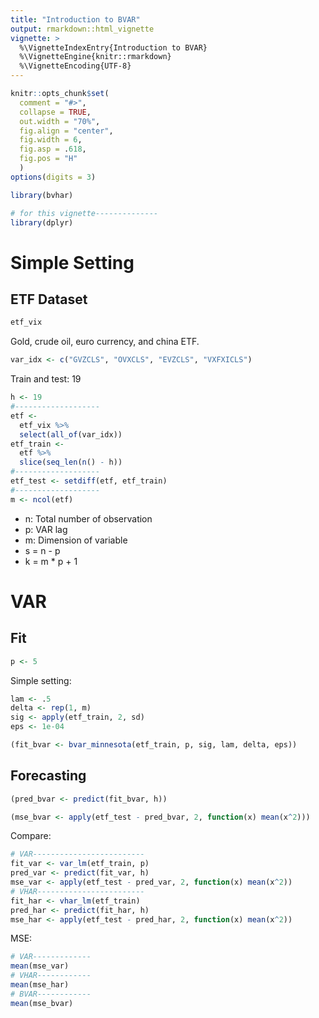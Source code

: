 ```yaml
---
title: "Introduction to BVAR"
output: rmarkdown::html_vignette
vignette: >
  %\VignetteIndexEntry{Introduction to BVAR}
  %\VignetteEngine{knitr::rmarkdown}
  %\VignetteEncoding{UTF-8}
---
```


```r
knitr::opts_chunk$set(
  comment = "#>",
  collapse = TRUE,
  out.width = "70%",
  fig.align = "center",
  fig.width = 6,
  fig.asp = .618,
  fig.pos = "H"
  )
options(digits = 3)
```

```r
library(bvhar)
```

```r
# for this vignette--------------
library(dplyr)
```

# Simple Setting

## ETF Dataset

```r
etf_vix
```

Gold, crude oil, euro currency, and china ETF.

```r
var_idx <- c("GVZCLS", "OVXCLS", "EVZCLS", "VXFXICLS")
```

Train and test: 19

```r
h <- 19
#-------------------
etf <- 
  etf_vix %>% 
  select(all_of(var_idx))
etf_train <- 
  etf %>% 
  slice(seq_len(n() - h))
#-------------------
etf_test <- setdiff(etf, etf_train)
#-------------------
m <- ncol(etf)
```

- n: Total number of observation
- p: VAR lag
- m: Dimension of variable
- s = n - p
- k = m * p + 1

# VAR

## Fit

```r
p <- 5
```

Simple setting:

```r
lam <- .5
delta <- rep(1, m)
sig <- apply(etf_train, 2, sd)
eps <- 1e-04
```

```r
(fit_bvar <- bvar_minnesota(etf_train, p, sig, lam, delta, eps))
```

## Forecasting

```r
(pred_bvar <- predict(fit_bvar, h))
```

```r
(mse_bvar <- apply(etf_test - pred_bvar, 2, function(x) mean(x^2)))
```

Compare:

```r
# VAR-------------------------
fit_var <- var_lm(etf_train, p)
pred_var <- predict(fit_var, h)
mse_var <- apply(etf_test - pred_var, 2, function(x) mean(x^2))
# VHAR------------------------
fit_har <- vhar_lm(etf_train)
pred_har <- predict(fit_har, h)
mse_har <- apply(etf_test - pred_har, 2, function(x) mean(x^2))
```

MSE:

```r
# VAR-------------
mean(mse_var)
# VHAR------------
mean(mse_har)
# BVAR------------
mean(mse_bvar)
```




